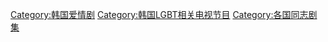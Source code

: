 {{portal|LGBT}}  

[[Category:韩国爱情剧|Category:韩国爱情剧]]
[[Category:韩国LGBT相关电视节目|Category:韩国LGBT相关电视节目]]
[[Category:各国同志剧集|Category:各国同志剧集]]